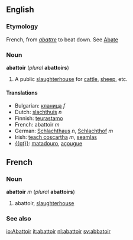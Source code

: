 ==English==
===Etymology===
French, from ''[[abattre]]'' to beat down. See [[Abate]] 

===Noun===
'''abattoir''' (''plural'' '''abattoirs''')

#A public [[slaughterhouse]] for [[cattle]], [[sheep]], etc.

==== Translations ====

* Bulgarian: [[кланица]] ''f''
* Dutch: [[slachthuis]] ''n''
*Finnish: [[teurastamo]]
* French: abattoir ''m''
* German: [[Schlachthaus]] ''n'', [[Schlachthof]] ''m''
* Irish: [[teach coscartha]] ''m'', [[seamlas]]
* [[{{pt}}]]: [[matadouro]], [[açougue]]

==French==
===Noun===
'''abattoir''' ''m'' (''plural'' '''abattoirs''')

#abattoir, [[slaughterhouse]]

===See also===
{{Wikisource1911Enc|Abattoir}}

[[io:Abattoir]]
[[it:abattoir]]
[[nl:abattoir]]
[[sv:abbatoir]]